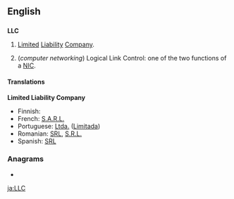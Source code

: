 {{wikipedia}}
==English==

==={{initialism}}===
'''LLC'''

# {{business|legal}} [[limited|Limited]] [[liability|Liability]] [[company|Company]].
# (''computer networking'') Logical Link Control: one of the two functions of a [[NIC]].

====Translations====
'''Limited Liability Company'''
* Finnish: {{t+|fi|Oy}}
* French: [[S.A.R.L.]]
* Portuguese: [[Ltda.]] ([[Limitada]])
* Romanian: [[SRL]], [[S.R.L.]]
* Spanish: [[SRL]]

===Anagrams===
* {{alphagram|[[CLL#English|CLL]]}} 


[[ja:LLC]]